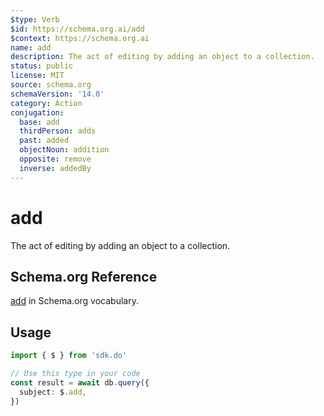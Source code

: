 ```yaml
---
$type: Verb
$id: https://schema.org.ai/add
$context: https://schema.org.ai
name: add
description: The act of editing by adding an object to a collection.
status: public
license: MIT
source: schema.org
schemaVersion: '14.0'
category: Action
conjugation:
  base: add
  thirdPerson: adds
  past: added
  objectNoun: addition
  opposite: remove
  inverse: addedBy
---
```


# add

The act of editing by adding an object to a collection.

## Schema.org Reference

[add](https://schema.org/AddAction) in Schema.org vocabulary.

## Usage

```typescript
import { $ } from 'sdk.do'

// Use this type in your code
const result = await db.query({
  subject: $.add,
})
```
